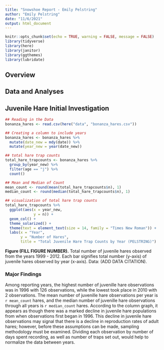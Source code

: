 ```yaml
---
title: "Snowshoe Report - Emily Pelstring"
author: "Emily Pelstring"
date: "11/6/2021"
output: html_document
---
```


```r
knitr::opts_chunk$set(echo = TRUE, warning = FALSE, message = FALSE)
library(tidyverse)
library(here)
library(janitor)
library(ggthemes)
library(lubridate)
```

## Overview 

## Data and Analyses 

## Juvenile Hare Initial Investigation 

```r
## Reading in the Data 
bonanza_hares <- read.csv(here("data", "bonanza_hares.csv"))

## Creating a column to include years 
bonanza_hares <- bonanza_hares %>%
  mutate(date_new = mdy(date)) %>%
  mutate(year_new = year(date_new))

## total hare trap counts 
total_hare_trapcounts <- bonanza_hares %>%
  group_by(year_new) %>%
  filter(age == "j") %>%
  count()

## Mean and Median of Count
mean_count <- round(mean(total_hare_trapcounts$n), 1)
median_count <- round(median(total_hare_trapcounts$n), 1)

## visualization of total hare trap counts 
total_hare_trapcounts %>%
  ggplot(aes(x = year_new,
             y = n)) +
  geom_col() + 
  theme_solarized() +
  theme(text = element_text(size = 14, family = "Times New Roman")) +
  labs(x = "Year",
       y = "Number of Hares",
       title = "Total Juvenile Hare Trap Counts by Year (PELSTRING)")

```

**Figure (FILL FIGURE NUMBER).** Total number of juvenile hares observed from the years 1999 - 2012. Each bar signifies total number (y-axis) of juvenile hares observed by year (x-axis). Data: (ADD DATA CITATION).

### Major Findings 

Among reporting years, the highest number of juvenille hare observations was in 1996 with 126 observations, while the lowest took place in 2010 with 2 observations. The mean number of juvenille hare observations per year is `r mean_count` hares, and the median number of juvenille hare observations through all years is `r median_count` hares. According to the column graph, it appears as though there was a marked decline in juvenile hare populations from when observations first began in 1996. This decline in juvenile hare observations may signal that there is a decline in reproduction rates of adult hares; however, before these assumptions can be made, sampling methodology must be examined. Dividing each observation by number of days spent recording, as well as number of traps set out, would help to normalize the data between years. 
